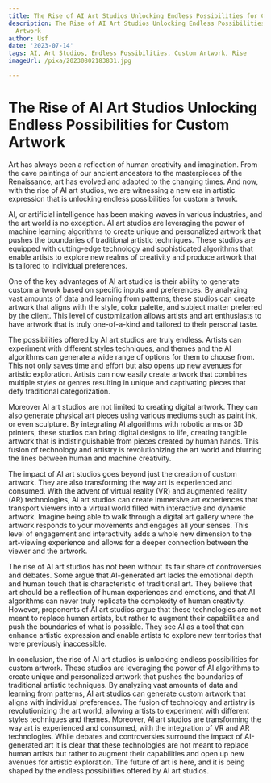 ```yaml
---
title: The Rise of AI Art Studios Unlocking Endless Possibilities for Custom Artwork
description: The Rise of AI Art Studios Unlocking Endless Possibilities for Custom
  Artwork
author: Usf
date: '2023-07-14'
tags: AI, Art Studios, Endless Possibilities, Custom Artwork, Rise
imageUrl: /pixa/20230802183831.jpg

---
```

# The Rise of AI Art Studios Unlocking Endless Possibilities for Custom  Artwork

Art has always been  a reflection  of human creativity and imagination. From the  cave  paintings of our ancient  ancestors to the masterpieces of the  Renaissance, art has evolved and adapted to the changing times. And  now, with the rise of AI art studios,  we are witnessing  a new era in artistic expression  that is unlocking endless possibilities for custom artwork.

AI, or  artificial intelligence has been making waves in  various industries, and  the art world is no exception. AI art studios  are leveraging the power of  machine learning algorithms to create  unique and personalized artwork that pushes the boundaries of traditional artistic techniques. These studios are equipped with cutting-edge technology and sophisticated algorithms that enable  artists to explore new realms  of creativity and produce artwork that is tailored to individual preferences.

One of the key advantages of AI art studios is their ability to generate custom  artwork based on specific inputs  and preferences. By analyzing vast amounts of data  and learning from patterns, these studios can create artwork that aligns with the style, color palette, and subject matter preferred  by the client. This level of customization allows artists and art enthusiasts to have artwork that is  truly one-of-a-kind and tailored to their personal taste.

The possibilities offered by AI art studios are truly endless. Artists can experiment with different styles techniques, and themes and the AI algorithms can generate a wide range of options for them to choose from. This not only saves time and effort but also opens up  new avenues for artistic exploration. Artists can now easily create  artwork that combines multiple styles or genres resulting in unique and captivating pieces  that  defy traditional categorization.

Moreover AI art studios are not  limited to creating digital artwork. They can also generate physical art pieces using various mediums such as paint ink, or even sculpture. By integrating AI algorithms with robotic arms or 3D printers, these studios can bring  digital designs to life, creating tangible  artwork that is indistinguishable from pieces created by human hands. This fusion of  technology and artistry is revolutionizing the art world and blurring the  lines between human and machine creativity.

The  impact  of AI art studios goes beyond just the  creation  of  custom artwork. They are also transforming the way art is experienced and consumed. With the advent of virtual  reality (VR) and augmented reality (AR) technologies, AI art studios can create immersive art experiences that  transport viewers  into a virtual world filled with interactive and dynamic artwork. Imagine being able  to walk through a digital art gallery where the artwork responds to your movements and engages all your senses. This level  of engagement  and interactivity adds  a whole new dimension to the art-viewing experience and allows for a deeper connection between the viewer and the  artwork.

The rise of AI art studios has not been without its fair share of controversies and debates. Some  argue that AI-generated  art  lacks the emotional  depth and human touch  that is characteristic of  traditional  art. They believe that art should be a reflection of human experiences and emotions, and that AI algorithms can never truly replicate the  complexity of  human creativity. However, proponents of AI art studios argue that these technologies are not meant to replace human artists, but rather to augment their capabilities and  push the boundaries of what  is possible. They see AI as a tool that can enhance artistic expression and enable artists to explore new territories that were previously inaccessible.

In conclusion, the rise of AI  art studios is unlocking endless possibilities for custom artwork. These studios are leveraging the power of AI  algorithms to create unique and personalized artwork that pushes  the boundaries of traditional artistic techniques. By analyzing vast amounts of data and learning from patterns, AI  art studios can generate custom  artwork that aligns with individual preferences. The fusion of technology and artistry is revolutionizing  the art world, allowing  artists to experiment with different  styles techniques and themes. Moreover,  AI art studios are transforming the way art is experienced and consumed, with the integration of VR and AR technologies. While debates and controversies surround the impact of AI-generated art it is clear that these technologies are not meant to replace human artists but  rather to augment their capabilities and open up new avenues for artistic exploration. The future of  art is here,  and  it  is being  shaped by the endless possibilities offered by AI art  studios.